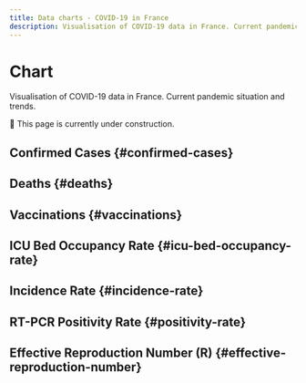 ```yaml
---
title: Data charts - COVID-19 in France
description: Visualisation of COVID-19 data in France. Current pandemic situation and trends.
---
```



<h1 className="pages--h1">Chart</h1>

<p className="subtitle">Visualisation of COVID-19 data in France. Current pandemic situation and trends.</p>

<div className="comment--translc_gray">🚧 This page is currently under construction.</div>

## Confirmed Cases {#confirmed-cases}

<CasesTrend dateFmt="d/m" />

## Deaths {#deaths}

<DeathsTrend dateFmt="d/m" />

## Vaccinations {#vaccinations}

<VacDashboard dateFmt="d/m" />

## ICU Bed Occupancy Rate {#icu-bed-occupancy-rate}

<IcuOccupRTrend dateFmt="d/m" />

## Incidence Rate {#incidence-rate}

<IncidRTrend dateFmt="d/m" />

## RT-PCR Positivity Rate {#positivity-rate}

<PosRTrend dateFmt="d/m" />

## Effective Reproduction Number (R) {#effective-reproduction-number}

<RTrend dateFmt="d/m" />
